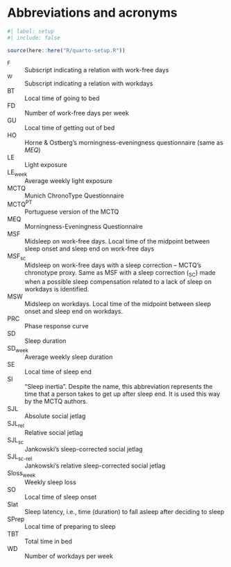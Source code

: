 <!-- %:::% .common h1 begin %:::% -->
# Abbreviations and acronyms {.unnumbered}
<!-- %:::% .common h1 end %:::% -->

```r
#| label: setup
#| include: false

source(here::here("R/quarto-setup.R"))
```

<!-- %:::% list-of-abbreviations body begin %:::% -->
~F~
: \hspace{20cm} Subscript indicating a relation with work-free days

~W~
: \hspace{20cm} Subscript indicating a relation with workdays

BT
: \hspace{20cm} Local time of going to bed

FD
: \hspace{20cm} Number of work-free days per week

GU
: \hspace{20cm} Local time of getting out of bed

HO
: \hspace{20cm} Horne & Ostberg's morningness-eveningness questionnaire (same as _MEQ_)

LE
: \hspace{20cm} Light exposure

LE~week~
: \hspace{20cm} Average weekly light exposure

MCTQ
: \hspace{20cm} Munich ChronoType Questionnaire

MCTQ^PT^
: \hspace{20cm} Portuguese version of the MCTQ

MEQ
: \hspace{20cm} Morningness-Eveningness Questionnaire

MSF
: \hspace{20cm} Midsleep on work-free days. Local time of the midpoint between sleep onset and sleep end on work-free days

MSF~sc~
: \hspace{20cm} Midsleep on work-free days with a sleep correction -- MCTQ's chronotype proxy. Same as MSF with a sleep correction (~SC~) made when a possible sleep compensation related to a lack of sleep on workdays is identified.

MSW
: \hspace{20cm} Midsleep on workdays. Local time of the midpoint between sleep onset and sleep end on workdays.

PRC
: \hspace{20cm} Phase response curve

SD
: \hspace{20cm} Sleep duration

SD~week~
: \hspace{20cm} Average weekly sleep duration

SE
: \hspace{20cm} Local time of sleep end

SI
: \hspace{20cm} "Sleep inertia". Despite the name, this abbreviation represents the time that a person takes to get up after sleep end. It is used this way by the MCTQ authors.

SJL
: \hspace{20cm} Absolute social jetlag

SJL~rel~
: \hspace{20cm} Relative social jetlag

SJL~sc~
: \hspace{20cm} Jankowski's sleep-corrected social jetlag

SJL~sc-rel~
: \hspace{20cm} Jankowski's relative sleep-corrected social jetlag

Sloss~week~
: \hspace{20cm} Weekly sleep loss

SO
: \hspace{20cm} Local time of sleep onset

Slat
: \hspace{20cm} Sleep latency, i.e., time (duration) to fall asleep after deciding to sleep

SPrep
: \hspace{20cm} Local time of preparing to sleep

TBT
: \hspace{20cm} Total time in bed

WD
: \hspace{20cm} Number of workdays per week
<!-- %:::% list-of-abbreviations body end %:::% -->
